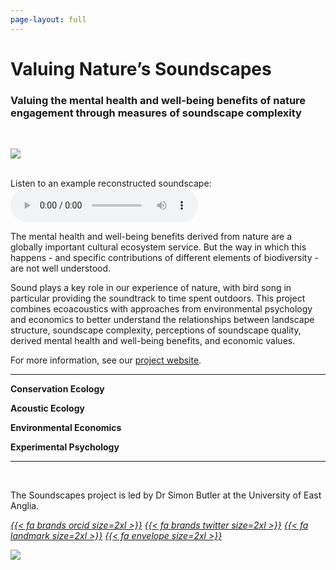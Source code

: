 ```yaml
---
page-layout: full
---
```


# Valuing Nature's Soundscapes
### Valuing the mental health and well-being benefits of nature engagement through measures of soundscape complexity

</br>

::: {.grid}

::: {.g-col-12 .g-col-md-5}

![](images/soundscapes_crop.png){fig-alt="Phylloscopus warbler on branch with beak open, singing"}

<br />
Listen to an example reconstructed soundscape:
<br />
<audio controls src="audio/SP1114_Farmland_arable_2019.mp3"></audio>

:::

::: {.g-col-12 .g-col-md-7}


The mental health and well-being benefits derived from nature are a globally important cultural ecosystem service. But the way in which this happens - and specific contributions of different elements of biodiversity - are not well understood.

Sound plays a key role in our experience of nature, with bird song in particular providing the soundtrack to time spent outdoors. This project combines ecoacoustics with approaches from environmental psychology and economics to better understand the relationships between landscape structure, soundscape complexity, perceptions of soundscape quality, derived mental health and well-being benefits, and economic values.


For more information, see our [project website](https://valuing-soundscapes.github.io/).


:::

:::

<hr />

::: {.grid}

::: {.g-col-6 .g-col-md-3 .text-center}

**Conservation Ecology**

:::

::: {.g-col-6 .g-col-md-3 .text-center}

**Acoustic Ecology**

:::

::: {.g-col-6 .g-col-md-3 .text-center}

**Environmental Economics**

:::

::: {.g-col-6 .g-col-md-3 .text-center}

**Experimental Psychology**

:::

:::

<hr />

::: {.grid}

::: {.g-col-12 .g-col-md-9}

<br />

The Soundscapes project is led by Dr Simon Butler at the University of East Anglia.

<div class="text-center">
<a href="https://orcid.org/0000-0002-5111-5639"><i>{{< fa brands orcid size=2xl >}}</i></a>
<a href="https://twitter.com/_SimonButler"><i>{{< fa brands twitter size=2xl >}}</i></a>
<a href="https://research-portal.uea.ac.uk/en/persons/simon-butler"><i>{{< fa landmark size=2xl >}}</i></a>
<a href="mailto:simon.j.butler@uea.ac.uk"><i>{{< fa envelope size=2xl >}}</i></a>
</div>

:::

::: {.g-col-12 .g-col-md-3}

```{=html}
<img src="https://valuing-soundscapes.github.io/images/sjb.png" class="profile-shape-circle profile-image" >
```

:::

:::